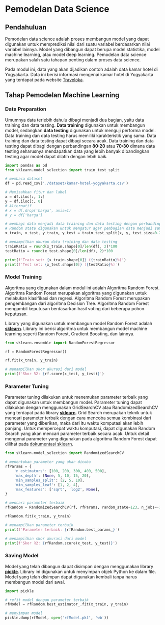 # Pemodelan Data Science

## Pendahuluan

Pemodelan data science adalah proses membangun model yang dapat digunakan untuk memprediksi nilai dari suatu variabel berdasarkan nilai variabel lainnya. Model yang dibangun dapat berupa model statistika, model machine learning, atau model deep learning. Pemodelan data science merupakan salah satu tahapan penting dalam proses data science.

Pada modul ini, data yang akan dijadikan contoh adalah data kamar hotel di Yogyakarta. Data ini berisi informasi mengenai kamar hotel di Yogyakarta yang terdapat pada website [Traveloka](https://www.traveloka.com/id-id/hotel/).

## Tahap Pemodelan Machine Learning

### Data Preparation
Umumnya data terlebih dahulu dibagi menjadi dua bagian, yaitu data training dan data testing. **Data training** digunakan untuk membangun model, sedangkan **data testing** digunakan untuk menguji performa model. Data training dan data testing harus memiliki karakteristik yang sama. Data training dan data testing dapat dibagi secara acak. Data training dan data testing dapat dibagi dengan perbandingan **80:20** atau **70:30** dimana data testing seharusnya mendapatkan data yang lebih banyak dibandingkan testing agar model dapat dilatih dengan lebih baik.

```{python}
import pandas as pd
from sklearn.model_selection import train_test_split

# membaca dataset
df = pd.read_csv('./dataset/kamar-hotel-yogyakarta.csv')

# Memisahkan fitur dan label
x = df.iloc[:, 1:]
y = df.iloc[:, 0]
# Alternatif
# x = df.drop('harga', axis=1)
# y = df['harga']

# membagi data menjadi data training dan data testing dengan perbandingan 80:20
# Random state digunakan untuk mengatur agar pembagian data menjadi sama setiap kali dijalankan (dapat diisi dengan angka berapapun)
x_train, x_test, y_train, y_test = train_test_split(x, y, test_size=0.2, random_state=123)

# menampilkan ukuran data training dan data testing
trainRatio = round(x_train.shape[0]/len(df), 2)*100
testRatio = round(x_test.shape[0]/len(df), 2)*100

print(f'Train set: {x_train.shape[0]} ({trainRatio}%)')
print(f'Test set: {x_test.shape[0]} ({testRatio}%)')
```

### Model Training
Algoritma yang digunakan dalam modul ini adalah Algoritma Random Forest. Algoritma Random Forest merupakan algoritma yang digunakan untuk melakukan klasifikasi dan regresi. Algoritma Random Forest merupakan pengembangan dari algoritma Decision Tree. Algoritma Random Forest mengambil keputusan berdasarkan hasil voting dari beberapa pohon keputusan.

Library yang digunakan untuk membangun model Random Forest adalah [**sklearn**](https://scikit-learn.org/stable/). Library ini berisi algoritma untuk membangun model machine learning seperti Random Forest, Gradient Boosting, dan lainnya.

```{python}
from sklearn.ensemble import RandomForestRegressor

rf = RandomForestRegressor()

rf.fit(x_train, y_train)

# menampilkan skor akurasi dari model
print(f'Skor R2: {rf.score(x_test, y_test)}')
```

### Parameter Tuning
Parameter tuning dilakukan untuk menemukan parameter terbaik yang dapat digunakan untuk membangun model. Parameter tuning dapat dilakukan dengan menggunakan GridSearchCV atau RandomizedSearchCV yang terdapat pada library [**sklearn**](https://scikit-learn.org/stable/). Grid Search merupakan teknik untuk mencari parameter terbaik dengan cara mencoba semua kombinasi dari parameter yang diberikan, maka dari itu waktu komputasi akan lebih panjang. Untuk mempercepat waktu komputasi, dapat digunakan Random Search yang akan mencari parameter terbaik secara acak. Untuk detail mengenai parameter yang digunakan pada algoritma Random Forest dapat dilihat pada [dokumentasi sklearn](https://scikit-learn.org/stable/modules/generated/sklearn.ensemble.RandomForestRegressor.html).

```{python}
from sklearn.model_selection import RandomizedSearchCV

# menentukan parameter yang akan dicoba
rfParams = {
    'n_estimators': [100, 200, 300, 400, 500],
    'max_depth': [None, 5, 10, 15, 20],
    'min_samples_split': [2, 5, 10],
    'min_samples_leaf': [1, 2, 4],
    'max_features': ['sqrt', 'log2', None],
}

# mencari parameter terbaik
rfRandom = RandomizedSearchCV(rf, rfParams, random_state=123, n_jobs=-1)

rfRandom.fit(x_train, y_train)

# menampilkan parameter terbaik
print(f'Parameter terbaik: {rfRandom.best_params_}')

# menampilkan skor akurasi dari model
print(f'Skor R2: {rfRandom.score(x_test, y_test)}')
```

### Saving Model
Model yang telah dibangun dapat disimpan dengan menggunakan library [**pickle**](https://docs.python.org/3/library/pickle.html). Library ini digunakan untuk menyimpan objek Python ke dalam file. Model yang telah disimpan dapat digunakan kembali tanpa harus membangun model dari awal.

```{python}
import pickle

# refit model dengan parameter terbaik
rfModel = rfRandom.best_estimator_.fit(x_train, y_train) 

# menyimpan model
pickle.dump(rfModel, open('rfModel.pkl', 'wb'))
```